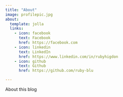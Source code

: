 ```yaml
---
title: "About"
image: profilepic.jpg
about:
  template: jolla
  links:
    - icon: facebook
      text: Facebook
      href: https://facebook.com
    - icon: linkedin
      text: LinkedIn
      href: https://www.linkedin.com/in/rubyhigdon
    - icon: github
      text: Github
      href: https://github.com/ruby-blu

---
```


About this blog